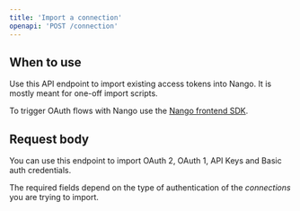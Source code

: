 ```yaml
---
title: 'Import a connection'
openapi: 'POST /connection'
---
```

## When to use

Use this API endpoint to import existing access tokens into Nango. It is mostly meant for one-off import scripts.

To trigger OAuth flows with Nango use the [Nango frontend SDK](/sdks/frontend).

## Request body

You can use this endpoint to import OAuth 2, OAuth 1, API Keys and Basic auth credentials.

The required fields depend on the type of authentication of the _connections_ you are trying to import.
